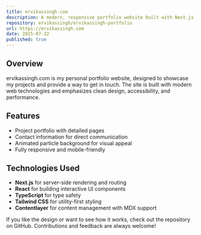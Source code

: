 ```yaml
---
title: ervikassingh.com
description: A modern, responsive portfolio website built with Next.js, showcasing professional experience, projects, and technical skills with a clean design and optimal user experience. The website you're looking at.
repository: ervikassingh/ervikassingh-portfolio
url: https://ervikassingh.com
date: 2025-07-22
published: true
---
```


## Overview
ervikassingh.com is my personal portfolio website, designed to showcase my projects and provide a way to get in touch. The site is built with modern web technologies and emphasizes clean design, accessibility, and performance.

## Features
- Project portfolio with detailed pages
- Contact information for direct communication
- Animated particle background for visual appeal
- Fully responsive and mobile-friendly

## Technologies Used
- **Next.js** for server-side rendering and routing
- **React** for building interactive UI components
- **TypeScript** for type safety
- **Tailwind CSS** for utility-first styling
- **Contentlayer** for content management with MDX support

If you like the design or want to see how it works, check out the repository on GitHub. Contributions and feedback are always welcome!

